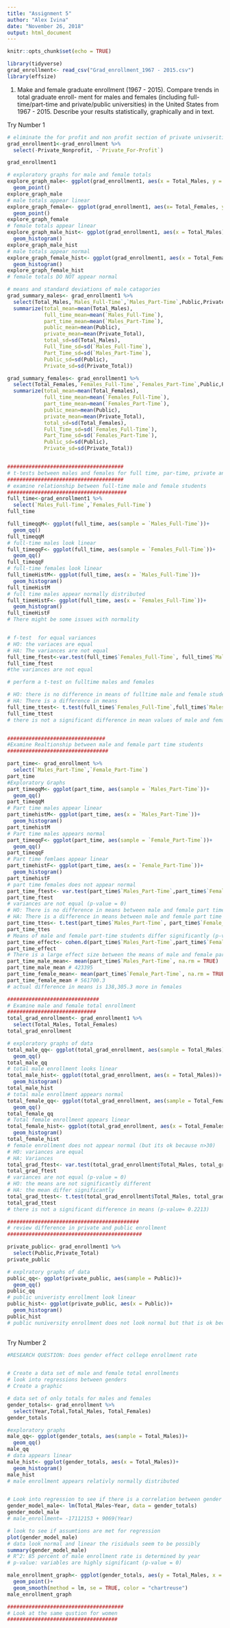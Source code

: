 ```yaml
---
title: "Assignment 5"
author: "Alex Ivina"
date: "November 26, 2018"
output: html_document
---
```


```r
knitr::opts_chunk$set(echo = TRUE)
```
```r
library(tidyverse)
grad_enrollment<- read_csv("Grad_enrollment_1967 - 2015.csv")
library(effsize)
```

1. Make and female graduate enrollment (1967 - 2015). Compare trends in total graduate enroll- ment for males and females (including full-time/part-time and private/public universities) in the United States from 1967 - 2015. Describe your results statistically, graphically and in text.

Try Number 1
```r
# eliminate the for profit and non profit section of private univserities
grad_enrollment1<-grad_enrollment %>% 
  select(-Private_Nonprofit, -`Private_For-Profit`)

grad_enrollment1

# exploratory graphs for male and female totals
explore_graph_male<- ggplot(grad_enrollment1, aes(x = Total_Males, y = Year))+
  geom_point()
explore_graph_male
# male totals appear linear
explore_graph_female<- ggplot(grad_enrollment1, aes(x= Total_Females, y = Year))+
  geom_point()
explore_graph_female
# female totals appear linear
explore_graph_male_hist<- ggplot(grad_enrollment1, aes(x = Total_Males))+
  geom_histogram()
explore_graph_male_hist
# male totals appear normal
explore_graph_female_hist<- ggplot(grad_enrollment1, aes(x = Total_Females))+
  geom_histogram()
explore_graph_female_hist
# female totals DO NOT appear normal

# means and standard deviations of male catagories
grad_summary_males<- grad_enrollment1 %>% 
  select(Total_Males,`Males_Full-Time`,`Males_Part-Time`,Public,Private_Total) %>% 
  summarize(total_mean=mean(Total_Males),
            full_time_mean=mean(`Males_Full-Time`),
            part_time_mean=mean(`Males_Part-Time`),
            public_mean=mean(Public),
            private_mean=mean(Private_Total),
            total_sd=sd(Total_Males),
            Full_Time_sd=sd(`Males_Full-Time`),
            Part_Time_sd=sd(`Males_Part-Time`),
            Public_sd=sd(Public),
            Private_sd=sd(Private_Total))

grad_summary_females<- grad_enrollment1 %>% 
  select(Total_Females,`Females_Full-Time`,`Females_Part-Time`,Public,Private_Total) %>% 
  summarize(total_mean=mean(Total_Females),
            full_time_mean=mean(`Females_Full-Time`),
            part_time_mean=mean(`Females_Part-Time`),
            public_mean=mean(Public),
            private_mean=mean(Private_Total),
            total_sd=sd(Total_Females),
            Full_Time_sd=sd(`Females_Full-Time`),
            Part_Time_sd=sd(`Females_Part-Time`),
            Public_sd=sd(Public),
            Private_sd=sd(Private_Total))


######################################
# t-tests between males and females for full time, par-time, private and public universities
######################################
# examine relationship between full-time male and female students
#######################################
full_time<-grad_enrollment1 %>% 
  select(`Males_Full-Time`,`Females_Full-Time`)
full_time

full_timeqqM<- ggplot(full_time, aes(sample = `Males_Full-Time`))+
  geom_qq()
full_timeqqM
# full-time males look linear
full_timeqqF<- ggplot(full_time, aes(sample = `Females_Full-Time`))+
  geom_qq()
full_timeqqF
# full-time females look linear
full_timeHistM<- ggplot(full_time, aes(x = `Males_Full-Time`))+
  geom_histogram()
full_timeHistM
# full time males appear normally distributed
full_timeHistF<- ggplot(full_time, aes(x = `Females_Full-Time`))+
  geom_histogram()
full_timeHistF
# There might be some issues with normality


# f-test  for equal variances
# HO: the variaces are equal
# HA: The variances are not equal
full_time_ftest<-var.test(full_time$`Females_Full-Time`, full_time$`Males_Full-Time`)
full_time_ftest
#the variances are not equal

# perform a t-test on fulltime males and females

# HO: there is no difference in means of fulltime male and female students
# HA: There is a difference in means 
full_time_ttest<- t.test(full_time$`Females_Full-Time`,full_time$`Males_Full-Time`, var.equal = FALSE )
full_time_ttest
# there is not a significant difference in mean values of male and female full time student (p-value=0.1652)


################################
#Examine Realtionship between male and female part time students
#################################

part_time<- grad_enrollment %>% 
  select(`Males_Part-Time`,`Female_Part-Time`)
part_time
#Exploratory Graphs
part_timeqqM<- ggplot(part_time, aes(sample = `Males_Part-Time`))+
  geom_qq()
part_timeqqM
# Part time males appear linear
part_timehistM<- ggplot(part_time, aes(x = `Males_Part-Time`))+
  geom_histogram()
part_timehistM
# Part time males appears normal
part_timeqqF<- ggplot(part_time, aes(sample = `Female_Part-Time`))+
  geom_qq()
part_timeqqF
# Part time femlaes appear linear
part_timehistF<- ggplot(part_time, aes(x = `Female_Part-Time`))+
  geom_histogram()
part_timehistF
# part time females does not appear normal
part_time_ftest<- var.test(part_time$`Males_Part-Time`,part_time$`Female_Part-Time`)
part_time_ftest
# variances are not equal (p-value = 0)
# HO: There is no difference in means between male and female part time students
# HA: There is a difference in means between male and female part time student
part_time_ttes<- t.test(part_time$`Males_Part-Time`, part_time$`Female_Part-Time`, var.equal = FALSE)
part_time_ttes
# Means of male and female part-time students differ significantly (p-value= 0)
part_time_effect<- cohen.d(part_time$`Males_Part-Time`,part_time$`Female_Part-Time`, na.rm = TRUE)
part_time_effect
# There is a large effect size between the means of male and female part time student
part_time_male_mean<- mean(part_time$`Males_Part-Time`, na.rm = TRUE)
part_time_male_mean # 423395
part_time_female_mean<- mean(part_time$`Female_Part-Time`, na.rm = TRUE)
part_time_female_mean # 561700.3
# actual difference in means is 138,305.3 more in females

##############################
# Examine male and female total enrollment
#############################
total_grad_enrollment<- grad_enrollment1 %>% 
  select(Total_Males, Total_Females)
total_grad_enrollment

# exploratory graphs of data
total_male_qq<- ggplot(total_grad_enrollment, aes(sample = Total_Males))+
  geom_qq()
total_male_qq
# total male enrollment looks linear
total_male_hist<- ggplot(total_grad_enrollment, aes(x = Total_Males))+
  geom_histogram()
total_male_hist
# total male enrollment appears normal
total_female_qq<- ggplot(total_grad_enrollment, aes(sample = Total_Females))+
  geom_qq()
total_female_qq
# Total female enrollment appears linear
total_female_hist<- ggplot(total_grad_enrollment, aes(x = Total_Females))+
  geom_histogram()
total_female_hist
# female enrollment does not appear normal (but its ok because n>30)
# HO: variances are equal
# HA: Variances 
total_grad_ftest<- var.test(total_grad_enrollment$Total_Males, total_grad_enrollment$Total_Females)
total_grad_ftest
# variances are not equal (p-value = 0)
# HO: the means are not significantly different
# HA: the mean differ significantly
total_grad_ttest<- t.test(total_grad_enrollment$Total_Males, total_grad_enrollment$Total_Females, var.equal = FALSE)
total_grad_ttest
# there is not a significant difference in means (p-value= 0.2213)

###########################################
# review difference in private and public enrollment
############################################

private_public<- grad_enrollment1 %>% 
  select(Public,Private_Total)
private_public

# explratory graphs of data
public_qq<- ggplot(private_public, aes(sample = Public))+
  geom_qq()
public_qq
# public univeristy enrollment look linear
public_hist<- ggplot(private_public, aes(x = Public))+
  geom_histogram()
public_hist
# public nuniversity enrollment does not look normal but that is ok because n>30
      
```


Try Number 2
```r
#RESEARCH QUESTION: Does gender effect college enrollment rate


# Create a data set of male and female total enrollments
# look into regressions between genders
# Create a graphic

# data set of only totals for males and females
gender_totals<- grad_enrollment %>% 
  select(Year,Total,Total_Males, Total_Females)
gender_totals

#exploratory graphs
male_qq<- ggplot(gender_totals, aes(sample = Total_Males))+
  geom_qq()
male_qq
# data appears linear
male_hist<- ggplot(gender_totals, aes(x = Total_Males))+
  geom_histogram()
male_hist
# male enrollment appears relativly normally distributed


# Look into regression to see if there is a correlation between gender and college enrollment
gender_model_male<- lm(Total_Males~Year, data = gender_totals)
gender_model_male
# male_enrollment= -17112153 + 9069(Year)

# look to see if assumtions are met for regression
plot(gender_model_male)
# data look normal and linear the risiduals seem to be possibly 
summary(gender_model_male)
# R^2: 85 percent of male enrollment rate is determined by year
# p-value: variables are highly significant (p-value = 0)

male_enrollment_graph<- ggplot(gender_totals, aes(y = Total_Males, x = Year))+
  geom_point()+
  geom_smooth(method = lm, se = TRUE, color = "chartreuse")
male_enrollment_graph

######################################
# Look at the same qustion for women
####################################
```













